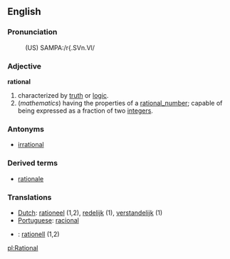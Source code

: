 ==English==

===Pronunciation===
:(US) SAMPA:/r{.SVn.Vl/

===Adjective===
'''rational'''
# characterized by [[truth]] or [[logic]].
# (''mathematics'') having the properties of a [[rational_number]]; capable of being expressed as a fraction of two [[integer]]s.

===Antonyms===
* [[irrational]]

===Derived terms===
*[[rationale]]<!--/[[rationalé]] backward formation of borrowing accent to sound smart/foreign/exotic?-->

===Translations===
*[[Dutch]]: [[rationeel]] (1,2), [[redelijk]] (1), [[verstandelijk]] (1)
*[[Portuguese]]: [[racional]]
*{{sv}}: [[rationell]] (1,2)

[[pl:Rational]]
